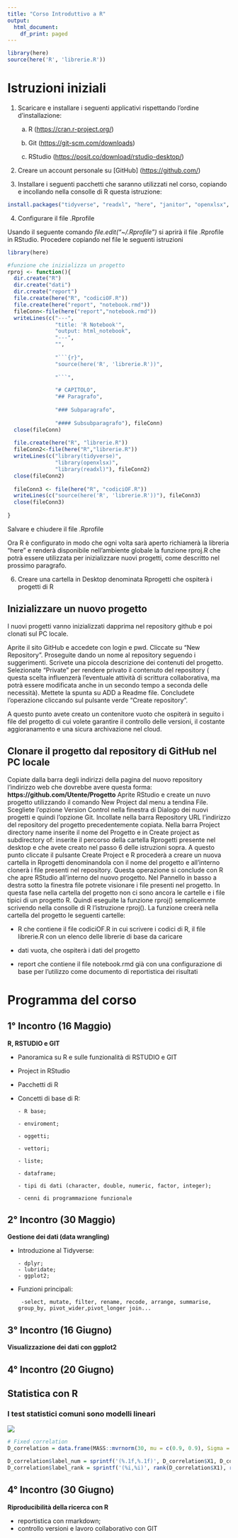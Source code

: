 ```yaml
---
title: "Corso Introduttivo a R"
output:
  html_document:
    df_print: paged
---
```


```r
library(here)
source(here('R', 'librerie.R'))
```

# Istruzioni iniziali

1.  Scaricare e installare i seguenti applicativi rispettando l'ordine d'installazione:

    a.  R (<https://cran.r-project.org/>)

    b.  Git (<https://git-scm.com/downloads>)

    c.  RStudio (<https://posit.co/download/rstudio-desktop/>)

2.  Creare un account personale su [GitHub] (<https://github.com/>)

3.  Installare i seguenti pacchetti che saranno utilizzati nel corso, copiando e incollando nella consolle di R questa istruzione:

```r
install.packages("tidyverse", "readxl", "here", "janitor", "openxlsx", "gt", "knit", "rmarkdown")

```

4.  Configurare il file .Rprofile

Usando il seguente comando  *file.edit("~/.Rprofile")* si aprirà il file .Rprofile  in RStudio. Procedere copiando nel file le seguenti istruzioni


```r
library(here)

#funzione che inizializza un progetto
rproj <- function(){
  dir.create("R")
  dir.create("dati")
  dir.create("report")
  file.create(here("R", "codiciOF.R"))
  file.create(here("report", "notebook.rmd"))
  fileConn<-file(here("report","notebook.rmd"))
  writeLines(c("---",
               "title: 'R Notebook'",
               "output: html_notebook",
               "---", 
               "",
               
               "```{r}",
               "source(here('R', 'librerie.R'))",
               
               "```",

               "# CAPITOLO",
               "## Paragrafo",
  
               "### Subparagrafo", 
               
               "#### Subsubparagrafo"), fileConn)
  close(fileConn)
  
  file.create(here("R", "librerie.R"))
  fileConn2<-file(here("R","librerie.R"))
  writeLines(c("library(tidyverse)", 
               "library(openxlsx)", 
               "library(readxl)"), fileConn2)
  close(fileConn2)
  
  fileConn3 <- file(here("R", "codiciOF.R"))
  writeLines(c("source(here('R', 'librerie.R'))"), fileConn3)
  close(fileConn3)
  
}

```

Salvare e chiudere il file .Rprofile

Ora  R è configurato in modo che ogni volta sarà aperto richiamerà la libreria "here" e renderà  disponibile nell'ambiente globale la funzione rproj.R che potrà essere utilizzata per inizializzare nuovi progetti, come descritto nel prossimo paragrafo.


6. Creare una cartella in Desktop denominata Rprogetti che ospiterà i progetti di R

## Inizializzare un nuovo progetto

I nuovi progetti vanno inizializzati dapprima nel repository github e poi clonati sul PC locale.

Aprite il sito GitHub e accedete con login e pwd. Cliccate su "New Repository". Proseguite dando un nome al repository seguendo i suggerimenti. Scrivete una piccola descrizione dei contenuti del progetto. Selezionate "Private" per rendere privato il contenuto del repository ( questa scelta influenzerà l'eventuale attività di scrittura collaborativa, ma potrà essere modificata anche in un secondo tempo a seconda delle necessità). Mettete la spunta su ADD a Readme file. Concludete l'operazione cliccando sul pulsante verde "Create repository". 

A questo punto avete creato un contenitore vuoto che ospiterà in seguito i file del progetto di cui volete garantire il controllo delle versioni, il costante aggioranamento e una sicura archivazione nel cloud.

## Clonare il progetto dal repository di GitHub nel PC locale

Copiate dalla barra degli indirizzi della pagina del nuovo repository l'indirizzo web che dovrebbe avere questa forma:
**https://github.com/Utente/Progetto**
Aprite RStudio e create un nuvo progetto utilizzando il comando New Project dal menu a tendina File. Scegliete l'opzione Version Control nella finestra di Dialogo dei nuovi progetti e quindi l'opzione Git. Incollate nella barra Repository URL l'indirizzo del repository del progetto precedentemente copiata. Nella barra Project directory name inserite il nome del Progetto e in Create project as subdirectory of: inserite il percorso della cartella Rprogetti presente nel desktop e che avete creato nel passo 6 delle istruzioni sopra. A questo punto cliccate il pulsante Create Project e R procederà a creare un nuova cartella in Rprogetti denominandola con il nome del progetto e all'interno clonerà i file presenti nel repository. Questa operazione si conclude con R che apre RStudio all'interno del nuovo progetto. Nel Pannello in basso a destra sotto la finestra file potrete visionare i file presenti nel progetto. In questa fase nella cartella del progetto non ci sono ancora le cartelle e i file tipici di un progetto R. Quindi eseguite la funzione rproj() semplicemnte scrivendo nella consolle di R l'istruzione rproj(). La funzione creerà nella cartella del progetto le seguenti cartelle:

- R che contiene il file codiciOF.R in cui scrivere i codici di R, il file librerie.R con un elenco delle librerie di base da caricare

- dati vuota, che ospiterà i dati del progetto

- report che contiene il file notebook.rmd già con una configurazione di base per l'utilizzo come documento di reportistica dei risultati



# Programma del corso

## 1° Incontro (16 Maggio)

**R, RSTUDIO e GIT**

  - Panoramica su R e sulle funzionalità di RSTUDIO e GIT
  
  - Project in RStudio
                       
  - Pacchetti di R
                       
  - Concetti di base di R:  
  
        - R base;  
         
        - enviroment; 
        
        - oggetti;  
        
        - vettori; 
        
        - liste; 
        
        - dataframe;
        
        - tipi di dati (character, double, numeric, factor, integer); 
        
        - cenni di programmazione funzionale


## 2° Incontro (30 Maggio)

**Gestione dei dati (data wrangling)**

  - Introduzione al Tidyverse:
        
        - dplyr; 
        - lubridate;   
        - ggplot2;
  
 - Funzioni principali: 
 
        -select, mutate, filter, rename, recode, arrange, summarise, group_by, pivot_wider,pivot_longer join...       


## 3° Incontro (16 Giugno)

**Visualizzazione dei dati con ggplot2**


## 4° Incontro (20 Giugno)

## **Statistica con R**


### **I test statistici comuni sono modelli lineari**

![](../images/pic1.png)

```r
# Fixed correlation
D_correlation = data.frame(MASS::mvrnorm(30, mu = c(0.9, 0.9), Sigma = matrix(c(1, 0.8, 1, 0.8), ncol = 2), empirical = TRUE))

D_correlation$label_num = sprintf('(%.1f,%.1f)', D_correlation$X1, D_correlation$X2)
D_correlation$label_rank = sprintf('(%i,%i)', rank(D_correlation$X1), rank(D_correlation$X2))


```





## 4° Incontro (30 Giugno)

**Riproducibilità della ricerca con R**

- reportistica con rmarkdown;
- controllo versioni e lavoro collaborativo con GIT



